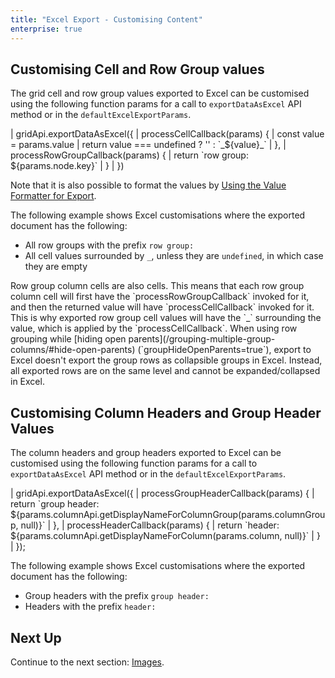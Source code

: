 ```yaml
---
title: "Excel Export - Customising Content"
enterprise: true
---
```


## Customising Cell and Row Group values

The grid cell and row group values exported to Excel can be customised using the following function params for a call to `exportDataAsExcel` API method or in the `defaultExcelExportParams`.

<snippet>
| gridApi.exportDataAsExcel({
|     processCellCallback(params) {
|         const value = params.value
|         return value === undefined ? '' : `_${value}_`
|     },
|     processRowGroupCallback(params) {
|         return `row group: ${params.node.key}`
|     }
| })
</snippet>

<interface-documentation
    interfaceName='ExcelExportParams'
    names='["processRowGroupCallback", "processCellCallback"]'
    config='{"description":"See below the functions on the `ExcelExportParams` interface to customise exported grid cell and row group values."}'>
</interface-documentation>

Note that it is also possible to format the values by [Using the Value Formatter for Export](/value-formatters/#use-value-formatter-for-export).

The following example shows Excel customisations where the exported document has the following:

* All row groups with the prefix `row group: `
* All cell values surrounded by `_`, unless they are `undefined`, in which case they are empty

<note>
Row group column cells are also cells. This means that each row group column cell will first have the `processRowGroupCallback` invoked for it, and then the returned value will have `processCellCallback` invoked for it. This is why exported row group cell values will have the `_` surrounding the value, which is applied by the `processCellCallback`.
</note>

<note>
When using row grouping while [hiding open parents](/grouping-multiple-group-columns/#hide-open-parents) (`groupHideOpenParents=true`), export to Excel doesn't export the group rows as collapsible groups in Excel. Instead, all exported rows are on the same level and cannot be expanded/collapsed in Excel.
</note>

<GridExampleRunner title='Excel Export - Customising Row Groups' name='excel-export-customising-row-groups' type='generated' options='{ "enterprise": true, "modules": ["clientside", "rowgrouping", "csv", "excel", "menu", "setfilter"]}'></GridExampleRunner>

## Customising Column Headers and Group Header Values

The column headers and group headers exported to Excel can be customised using the following function params for a call to `exportDataAsExcel` API method or in the `defaultExcelExportParams`.

<snippet>
| gridApi.exportDataAsExcel({
|     processGroupHeaderCallback(params) {
|         return `group header: ${params.columnApi.getDisplayNameForColumnGroup(params.columnGroup, null)}`
|     },
|     processHeaderCallback(params) {
|         return `header: ${params.columnApi.getDisplayNameForColumn(params.column, null)}`
|     }
| });
</snippet>

<interface-documentation
    interfaceName='ExcelExportParams'
    names='["processGroupHeaderCallback", "processHeaderCallback"]'
    config='{"description":"See below the functions on the `ExcelExportParams` interface to customise exported column group headers and headers."}'>
</interface-documentation>

The following example shows Excel customisations where the exported document has the following:

* Group headers with the prefix `group header: `
* Headers with the prefix `header: `

<GridExampleRunner title='Excel Export - Customising Column Group Headers' name='excel-export-customising-column-group-headers' type='generated' options='{ "enterprise": true, "modules": ["clientside", "rowgrouping", "csv", "excel", "menu", "setfilter"]}'></GridExampleRunner>

## Next Up

Continue to the next section: [Images](../excel-export-images/).
